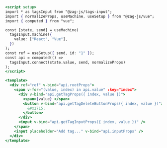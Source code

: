 ```jsx
<script setup>
import * as tagsInput from "@zag-js/tags-input";
import { normalizeProps, useMachine, useSetup } from "@zag-js/vue";
import { computed } from "vue";

const [state, send] = useMachine(
  tagsInput.machine({
    value: ["React", "Vue"],
  })
);
const ref = useSetup({ send, id: "1" });
const api = computed(() =>
  tagsInput.connect(state.value, send, normalizeProps)
);
</script>

<template>
  <div ref="ref" v-bind="api.rootProps">
    <span v-for="(value, index) in api.value" :key="index">
      <div v-bind="api.getTagProps({ index, value })">
        <span>{value} </span>
        <button v-bind="api.getTagDeleteButtonProps({ index, value })">
          &#x2715;
        </button>
      </div>
      <input v-bind="api.getTagInputProps({ index, value })" />
    </span>
    <input placeholder="Add tag..." v-bind="api.inputProps" />
  </div>
</template>
```
